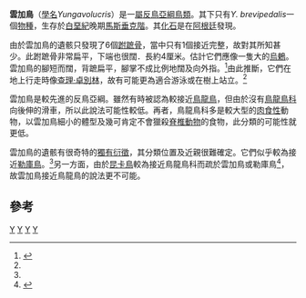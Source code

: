 {{Automatic Taxobox
| taxon = Yungavolucris
| authority = [[路易斯·恰佩|Chiappe]], 1993
| fossil_range = 晚[[白堊紀|白堊紀]]
| subdivision_ranks = [[種|種]]
| subdivision =
* '''''Y. brevipedalis''''' <small>Chiappe, 1993</small>
}}

'''雲加鳥'''（[[學名|學名]]''Yungavolucris''）是一[[屬|屬]][[反鳥亞綱|反鳥亞綱]][[鳥類|鳥類]]。其下只有''Y. brevipedalis''一個[[物種|物種]]，生存於[[白堊紀|白堊紀]]晚期[[馬斯垂克階|馬斯垂克階]]。其[[化石|化石]]是在[[阿根廷|阿根廷]]發現。

由於雲加鳥的遺骸只發現了6個[[跗蹠骨|跗蹠骨]]，當中只有1個接近完整，故對其所知甚少。此跗蹠骨非常扁平，下端也很闊．長約4厘米。估計它們應像一隻大的[[烏鶇|烏鶇]]。雲加鳥的腳短而闊，背蹠扁平，腳掌不成比例地闊及向外指。<ref name=Chiappe1993>{{Cite journal|author=Chiappe, Luis M|year=1993|title=Enantiornithine (Aves) Tarsometatarsi from the Cretaceous Lecho Formation of Northwestern Argentina|journal=American Museum Novitates|volume=3083|pages=1-27|url=http://digitallibrary.amnh.org/dspace/bitstream/2246/4981/1/N3083.pdf}}</ref>由此推斷，它們在地上行走時像[[查理·卓別林|查理·卓別林]]，故有可能更為適合游泳或在樹上站立。<ref name=Chiappe1993/>

雲加鳥是較先進的反鳥亞綱。雖然有時被認為較接近[[鳥龍鳥|鳥龍鳥]]，但由於沒有[[鳥龍鳥科|鳥龍鳥科]]向後伸的滑車，所以此說法可能性較低。再者，鳥龍鳥科多是較大型的[[肉食性|肉食性]]動物，以雲加鳥細小的體型及幾可肯定不會獵殺[[脊椎動物|脊椎動物]]的食物，此分類的可能性就更低。

雲加鳥的遺骸有很奇特的[[獨有衍徵|獨有衍徵]]，其分類位置及近親很難確定。它們似乎較為接近[[勒庫鳥|勒庫鳥]]。<ref name=Chiappe1993/>另一方面，由於[[昆卡鳥|昆卡鳥]]較為接近鳥龍鳥科而疏於雲加鳥或勒庫鳥<ref name=Sanz1995>{{Cite journal|author=Sanz, José L., Chiappe, Luis M. & Buscalioni, Angela D.|year=1995|title=The Osteology of ''Concornis lacustris'' (Aves: Enantiornithes) from the Lower Cretaceous of Spain and a Reexamination of its Phylogenetic Relationships|journal=American Museum Novitates|volume=3133|pages=1-23|url=http://digitallibrary.amnh.org/dspace/bitstream/2246/3667/1/N3133.pdf}}</ref>，故雲加鳥接近鳥龍鳥的說法更不可能。

==參考==
{{reflist}}
{{近鳥型恐龍|E.}}
{{Taxonbar}}
[[Category:白堊紀鳥類|Y]]
[[Category:真反鳥類|Y]]
[[Category:南美洲史前鳥類|Y]]
[[Category:_1993年描述的分类群|Y]]